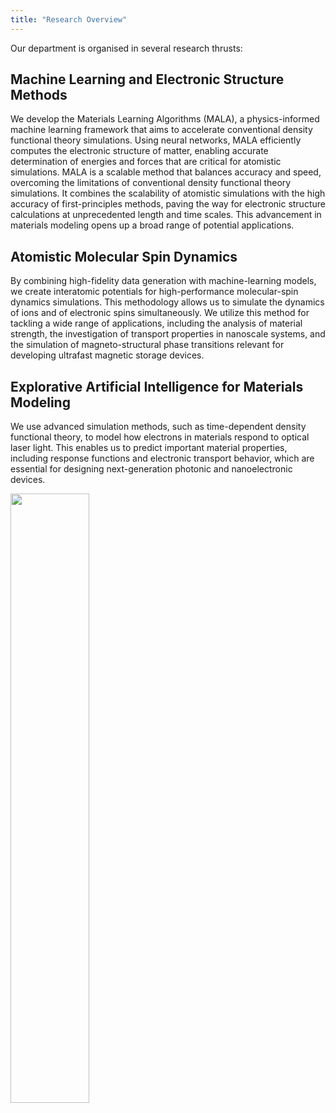 ```yaml
---
title: "Research Overview"
---
```


Our department is organised in several research thrusts:

## Machine Learning and Electronic Structure Methods
We develop the Materials Learning Algorithms (MALA), a physics-informed machine learning framework that aims to accelerate conventional density functional theory simulations. Using neural networks, MALA efficiently computes the electronic structure of matter, enabling accurate determination of energies and forces that are critical for atomistic simulations. MALA is a scalable method that balances accuracy and speed, overcoming the limitations of conventional density functional theory simulations. It combines the scalability of atomistic simulations with the high accuracy of first-principles methods, paving the way for electronic structure calculations at unprecedented length and time scales. This advancement in materials modeling opens up a broad range of potential applications.

## Atomistic Molecular Spin Dynamics
By combining high-fidelity data generation with machine-learning models, we create interatomic potentials for high-performance molecular-spin dynamics simulations. This methodology allows us to simulate the dynamics of ions and of electronic spins simultaneously. We utilize this method for tackling a wide range of applications, including the analysis of material strength, the investigation of transport properties in nanoscale systems, and the simulation of magneto-structural phase transitions relevant for developing ultrafast magnetic storage devices.

## Explorative Artificial Intelligence for Materials Modeling
We use advanced simulation methods, such as time-dependent density functional theory, to model how electrons in materials respond to optical laser light. This enables us to predict important material properties, including response functions and electronic transport behavior, which are essential for designing next-generation photonic and nanoelectronic devices.


![](Be16384_white.gif){width=50%}